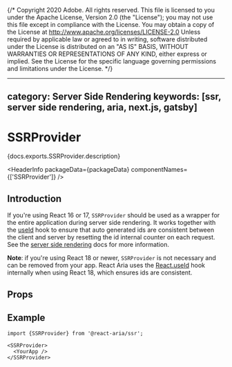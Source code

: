 {/* Copyright 2020 Adobe. All rights reserved.
This file is licensed to you under the Apache License, Version 2.0 (the "License");
you may not use this file except in compliance with the License. You may obtain a copy
of the License at http://www.apache.org/licenses/LICENSE-2.0
Unless required by applicable law or agreed to in writing, software distributed under
the License is distributed on an "AS IS" BASIS, WITHOUT WARRANTIES OR REPRESENTATIONS
OF ANY KIND, either express or implied. See the License for the specific language
governing permissions and limitations under the License. */}



---
category: Server Side Rendering
keywords: [ssr, server side rendering, aria, next.js, gatsby]
---

# SSRProvider

<PageDescription>{docs.exports.SSRProvider.description}</PageDescription>

<HeaderInfo
  packageData={packageData}
  componentNames={['SSRProvider']} />

## Introduction

If you're using React 16 or 17, `SSRProvider` should be used as a wrapper for the entire application during server side rendering.
It works together with the [useId](useId.html) hook to ensure that auto generated ids are consistent
between the client and server by resetting the id internal counter on each request.
See the [server side rendering](ssr.html) docs for more information.

**Note**: if you're using React 18 or newer, `SSRProvider` is not necessary and can be removed from your app. React Aria uses the
[React.useId](https://react.dev/reference/react/useId) hook internally when using React 18, which ensures ids are consistent.

## Props

<PropTable component={docs.exports.SSRProvider} links={docs.links} />

## Example

```tsx
import {SSRProvider} from '@react-aria/ssr';

<SSRProvider>
  <YourApp />
</SSRProvider>
```
